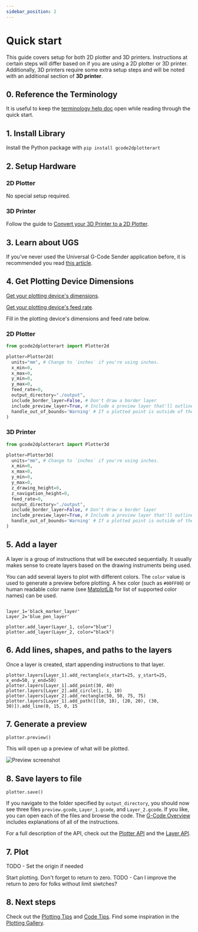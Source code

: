 ```yaml
---
sidebar_position: 2
---
```


# Quick start

This guide covers setup for both 2D plotter and 3D printers. Instructions at certain steps will differ based on if you are using a 2D plotter or 3D printer. Additionally, 3D printers require some extra setup steps and will be noted with an additional section of **3D printer**. 

## 0. Reference the Terminology

It is useful to keep the [terminology help doc](./documentation/terminology) open while reading through the quick start. 

## 1. Install Library

Install the Python package with `pip install gcode2dplotterart`

## 2. Setup Hardware

### 2D Plotter

No special setup required. 

### 3D Printer

Follow the guide to [Convert your 3D Printer to a 2D Plotter](./documentation/convert-3d-to-2d).

## 3. Learn about UGS

If you've never used the Universal G-Code Sender application before, it is recommended you read [this article](./documentation/ugs).

## 4. Get Plotting Device Dimensions

[Get your plotting device's dimensions](./documentation/ugs#get-your-plotting-devicess-dimensions).

[Get your plotting device's feed rate](./documentation/ugs#get-your-plotting-devicess-feed-rate).

Fill in the plotting device's dimensions and feed rate below. 

### 2D Plotter

```python
from gcode2dplotterart import Plotter2d

plotter=Plotter2d(
  units="mm", # Change to `inches` if you're using inches.
  x_min=0,
  x_max=0,
  y_min=0,
  y_max=0,
  feed_rate=0,
  output_directory="./output", 
  include_border_layer=False, # Don't draw a border layer
  include_preview_layer=True, # Include a preview layer that'll outline your print without drawing anything.
  handle_out_of_bounds='Warning' # If a plotted point is outside of the bounds, give a warning, don't plot the point, and keep going.
)
```

### 3D Printer

```python
from gcode2dplotterart import Plotter3d

plotter=Plotter3d(
  units="mm", # Change to `inches` if you're using inches.
  x_min=0,
  x_max=0,
  y_min=0,
  y_max=0,
  z_drawing_height=0,
  z_navigation_height=0,
  feed_rate=0,
  output_directory="./output", 
  include_border_layer=False, # Don't draw a border layer
  include_preview_layer=True, # Include a preview layer that'll outline your print without drawing anything.
  handle_out_of_bounds='Warning' # If a plotted point is outside of the bounds, give a warning, don't plot the point, and keep going.
)
```

## 5. Add a layer

A layer is a group of instructions that will be executed sequentially.  It usually makes sense to create layers based on the drawing instruments being used. 

You can add several layers to plot with different colors. The `color` value is used to generate a preview before plotting. A hex color (such as `#00FF00`) or human readable color name (see [MatplotLib](https://matplotlib.org/stable/gallery/color/named_colors.html#css-colors) for list of supported color names) can be used. 

```

layer_1='black_marker_layer'
Layer_2='blue_pen_layer'

plotter.add_layer(Layer_1, color="blue")
plotter.add_layer(Layer_2, color="black")
```

## 6. Add lines, shapes, and paths to the layers

Once a layer is created, start appending instructions to that layer.


```
plotter.layers[Layer_1].add_rectangle(x_start=25, y_start=25, x_end=50, y_end=50)
plotter.layers[Layer_1].add_point(30, 40)
plotter.layers[Layer_2].add_circle(1, 1, 10)
plotter.layers[Layer_2].add_rectangle(50, 50, 75, 75)
plotter.layers[Layer_1].add_path([(10, 10), (20, 20), (30, 30)]).add_line(0, 15, 0, 15
```
 
## 7. Generate a preview

```
plotter.preview()
```

This will open up a preview of what will be plotted. 

![Preview screenshot](/img/quickstart/preview.png)


## 8. Save layers to file

```
plotter.save()
```

If you navigate to the folder specified by `output_directory`, you should now see three files `preview.gcode`, `Layer_1.gcode`, and `Layer_2.gcode`. If you like, you can open each of the files and browse the code. The [G-Code Overview](./documentation/gcode) includes explanations of all of the instructions.

For a full description of the API, check out the [Plotter API](./api/plotter) and the [Layer API](./api/layer).

## 7. Plot

TODO - Set the origin if needed

Start plotting. Don't forget to return to zero.
TODO - Can I improve the return to zero for folks without limit siwtches?

## 8. Next steps

Check out the [Plotting Tips](./tips/plotting_tips) and [Code Tips](./tips/code_tips). Find some inspiration in the [Plotting Gallery](./category/gallery).